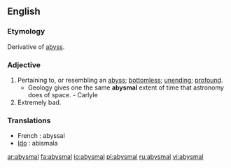 ==English==
===Etymology===
Derivative of [[abyss]].

===Adjective===
{{en-adj-more}}
# Pertaining to, or resembling an [[abyss]]; [[bottomless]]; [[unending]]; [[profound]].
#* Geology gives one the same '''abysmal''' extent of time that astronomy does of space. - Carlyle
# Extremely bad.

===Translations===
* French : abyssal
* [[Ido]] : abismala

[[ar:abysmal]]
[[fa:abysmal]]
[[io:abysmal]]
[[pl:abysmal]]
[[ru:abysmal]]
[[vi:abysmal]]